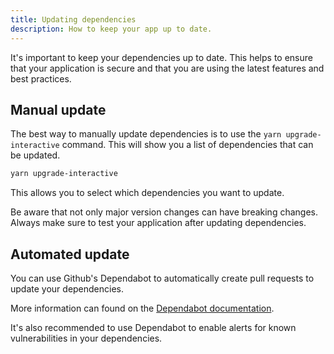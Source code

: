 ```yaml
---
title: Updating dependencies
description: How to keep your app up to date.
---
```


It's important to keep your dependencies up to date. This helps to ensure that your
application is secure and that you are using the latest features and best practices.

## Manual update

The best way to manually update dependencies is to use the `yarn upgrade-interactive` command. This will
show you a list of dependencies that can be updated.

```bash
yarn upgrade-interactive
```

This allows you to select which dependencies you want to update.

Be aware that not only major version changes can have breaking changes.
Always make sure to test your application after updating dependencies.

## Automated update

You can use Github's Dependabot to automatically create pull requests to update your dependencies.

More information can found on the [Dependabot documentation](https://docs.github.com/en/code-security/getting-started/dependabot-quickstart-guide).

It's also recommended to use Dependabot to enable alerts for known vulnerabilities in your dependencies.

